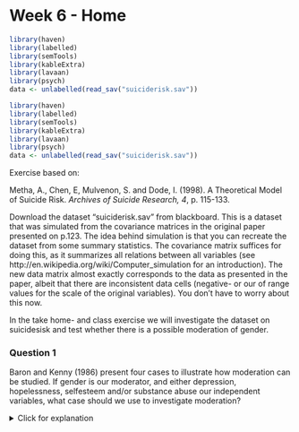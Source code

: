 # Week 6 - Home

```r
library(haven)
library(labelled)
library(semTools)
library(kableExtra)
library(lavaan)
library(psych)
data <- unlabelled(read_sav("suiciderisk.sav"))
```
```r
library(haven)
library(labelled)
library(semTools)
library(kableExtra)
library(lavaan)
library(psych)
data <- unlabelled(read_sav("suiciderisk.sav"))
```

Exercise based on: 

Metha, A., Chen, E, Mulvenon, S. and Dode, I. (1998). A Theoretical Model of Suicide Risk. *Archives of Suicide Research, 4*, p.  115-133.

Download the dataset “suiciderisk.sav” from blackboard. This is a dataset that was simulated from the covariance matrices in the original paper presented on p.123. The idea behind simulation is that you can recreate the dataset from some summary statistics. The covariance matrix suffices for doing this, as it summarizes all relations between all variables (see http://en.wikipedia.org/wiki/Computer_simulation for an introduction).
The new data matrix almost exactly corresponds to the data as presented in the paper, albeit that there are inconsistent data cells (negative- or our of range values for the scale of the original variables). You don’t have to worry about this now.

In the take home- and class exercise we will investigate the dataset on suicidesisk and test whether there is a possible moderation of gender.

### Question 1

Baron and Kenny (1986) present four cases to illustrate how moderation can be studied. If gender is our moderator, and either depression, hopelessness, selfesteem and/or substance abuse our independent variables, what case should we use to investigate moderation?

<details>
  <summary>Click for explanation</summary>
Case 2: dichotomous moderator, continuous independent variables
\details

### Question 2

First, run bivariate correlations of all continuous independent variables with suicide risk. Do you think it is useful to investigate these predictors? What if one one the correlations is non-significant. Is it then still useful to study moderation?

*Note: You can obtain correlations using* `cor()` *or* `psych::corr.test()`

<details>
  <summary>Click for explanation</summary>
A basic correlation matrix for the first 5 variables:

```r
cor(data[, 1:5])
```

A correlation table with p-values can be obtained using the `psych::corr.test()` function:

```r
library(psych)
corr.test(data[, 1:5])
```
Yes, correlations are similar to those in paper, and are all significant. Even when correlations are n.s., it is still useful to investigate moderation: there might be a suppression effect
\details
 
### Question 3

Examine the relationships between suicide risk and the four continuous predictors visually. What do you think about the relations?

<details>
  <summary>Click for explanation</summary>

#### A psych solution

The package `psych' contains a function to help us visually check assumptions, such as linearity:

```r
pairs.panels(data[, 1:5], 
             density = TRUE, # show density plots
             ellipses = TRUE # show correlation ellipses
             )
```

#### Ggplot to build plots

In this case, psych is easier. But generally, we can make any plot we want using `ggplot2`. In ggplot, we add one plot element at a time. Here is an example for one variable:

```r
library(ggplot2)
ggplot(data, aes(x = subabuse, y = suirisk)) +
  geom_point() +  # Add scatter
  geom_smooth() + # Add smooth trend
  theme_bw()      # Add black/white theme
```

You could also add a linear trend line:

```r
ggplot(data, aes(x = subabuse, y = suirisk)) +
  geom_point() +  # Add scatter
  geom_smooth() + # Add smooth trend
  theme_bw() +    # Add black/white theme
  # Add linear trend line (without confidence bound and red in color)
  geom_smooth(method = "lm", color = "red", se = FALSE)
```

This seems linear; you can check the other variables!
\details
 	 
### Question 4

Build the scatterplots again, but now map participants' gender to the colour of the dots and smooth line. Do your conclusions differ from question 3?

<details>
  <summary>Click for explanation</summary>

#### A psych solution

Again, `psych` has a standard solution for this situation:

```r
pairs.panels(data[, 1:5], bg = c("red", "blue")[data$gender], pch = 21)
```        

In ggplot, we can make the plots more detailed. We can map gender to the color of the dots and smooth line using `aes(colour = gender)`:

```r
ggplot(data, aes(x = subabuse, y = suirisk, colour = gender)) +
  geom_point() +  # Add scatter
  geom_smooth() + # Add smooth trend
  theme_bw()      # Add black/white theme
```

This seems linear; you can check the other variables! There are also some differences by gender, in range and steepness.
\details


### Question 5

Baron and Kenny (1986) note the correlational method (as we just used) has two serious deficiencies. We can investigate only one of them. Which? Please investigate whether this potential problem exists for the moderator gender.

*Note: Use* `psych::describeBy()` *or* `car::leveneTest`

<details>
  <summary>Click for explanation</summary>

The variances might not be equal for all levels of gender. We can do a preliminary investigation using `describeBy`; a version of the `describe` that splits the data by group.

```r
library(psych)
describeBy(data[, 1:5], group = data$gender)
```
```r
library(psych)
print(describeBy(data[, 1:5], group = data$gender))
```

The variances turn out to be roughly the same for most variables, but there is a large difference in the variance of nartotic substance use. Let's apply Levene's test, which lives in the `car` package:

```r
library(car)
leveneTest(y = data$subabuse, group = data$gender)
```

If we want a Levene's test for all five continuous variables, it can be helpful to **apply** the function to the 5 columns of data. The function `lapply()` applies a second function (`leveneTest()`) to every element of a list; in this case - the five columns. The argument `group` stays the same for each variable:

```r
lapply(data[1:5], leveneTest, group = data$gender)
```
\details

### Question 6

Baron and Kenny also state how this problem might be resolved by looking at regression coefficients. Run a multiple regression model, with suicide risk as dependent variable, and all 4 independent variables as predictors. Run this model separately for both genders. Do you find any differences in the regression coefficients? (unstandardized)

<details>
  <summary>Click for explanation</summary>
```r
 # In the lm() function, ~ . means: use all predictors
summary(lm(suirisk ~ ., data = data[data$gender == "females", 1:5]))
summary(lm(suirisk ~ ., data = data[data$gender == "males", 1:5]))
```
A small difference for substance use (.12 males, .06 females) and depression (.05 females, .115 males)? Other than that, they are similar.

\details

### Question 7

What do you think, does it make sense to study the moderating role of gender in a model that explains suicide risk?

<details>
  <summary>Click for explanation</summary>
Yes, all assumptions hold, so fine to do it.
\details

### Question 8

One way to study moderation (and this is something you might have done in an earlier statistics course), is to compute interaction terms of the moderator variable with the independent variables. R does this automatically, if you use the multiplication symbol `*` in your regression equation. 

Run a hierarchical regression analysis: Build two regression models, and include all independent variables and gender in the first model, and add the interaction terms in the second model. Then, compare the fit of the two models using `anova()` Do you find that the interaction variables explain part of the variance in suicide risk over and above that of the independent variables?


<details>
  <summary>Click for explanation</summary>
```r
reg_1 <- lm(suirisk ~ ., data)
summary(reg_1)
reg_2 <- lm(suirisk ~ gender * subabuse + gender * hopeless + gender * selfesteem + gender * depression, data)
summary(reg_2)

anova(reg_1, reg_2)
```
R2 goes from .20 to .22, so small difference. This difference is significant. The only significant interaction effect is gendermales:depression.

\details

### Question 9

Build a basic regression model in lavaan, see the figure below. You have built this model before. Compare your lavaan results to your earlier findings. What do you conclude?

![](week6home1.png)

<details>
  <summary>Click for explanation</summary>
  
```r
library(lavaan)
model <- "suirisk ~ subabuse + hopeless + selfesteem + depression + gender"
fit <- sem(model, data)
summary(fit)

library(semPlot)
semPaths(fit, whatLabels = "est", rotation = 2)
```

Same results, except for a small difference in the standard errors, that results from the fact we use Ordinary Least Squares (OLS)-estimation in R and Maximum Likelihood (ML) in lavaan. Apart from that, we can also estimate the correlations/covariances between the independent variables in lavaan, that we cannot estimate in R.
\details 

### Question 10

Do you have any idea why we find a Chi-square value of exactly 0.0?

<details>
  <summary>Click for explanation</summary>
There are no degrees of freedom (the model is identical to the saturated model) left. This means we want to estimate as many paths as there are sample moments. So, all covariances between variables are accounted for in the model, and there is no room for any deviation between our “model” and the data.
\details

### Question 11

Mehta et al (1998) state that the theory of suicide risk is more complicated than we so far modeled using regression models. The effects of self-esteem and depression are mediated through hopelessness, while depression also explains self-esteem. On page 117-118 they summarize their expectations about the effects in 6 hypotheses (H1 and H2a-e). Build a mediation model in lavaan based on these hypotheses. Leave gender out of the model for now. 

Run the model, and see whether the model fits by looking at the Chi-square(df), it’s p-value, CFI and RMSEA. In case your model does not fit, can you make it fit the data by making an alteration to the model? Note that your Chi-square values might differ slightly from those presented by Mehta et al (1998), because of data simulation procedures.

<details>
  <summary>Click for explanation</summary>
The model fits when a covariance is added between substance use and depression (see figure 1 in the article). Then, Chi-square(3) =9.4, p=.025 CFI=.992, RMSEA=.064. This is probably what Mehta et al. (1998) did as well, without showing us.
  
```r
model <- "
suirisk ~ hopeless + depression + subabuse
hopeless ~ depression + selfesteem
selfesteem ~ depression
subabuse ~~ depression
"

fit <- sem(model, data)
summary(fit, fit.measures = TRUE)
semPaths(fit, whatLabels = "est", rotation = 2)
```
\details
